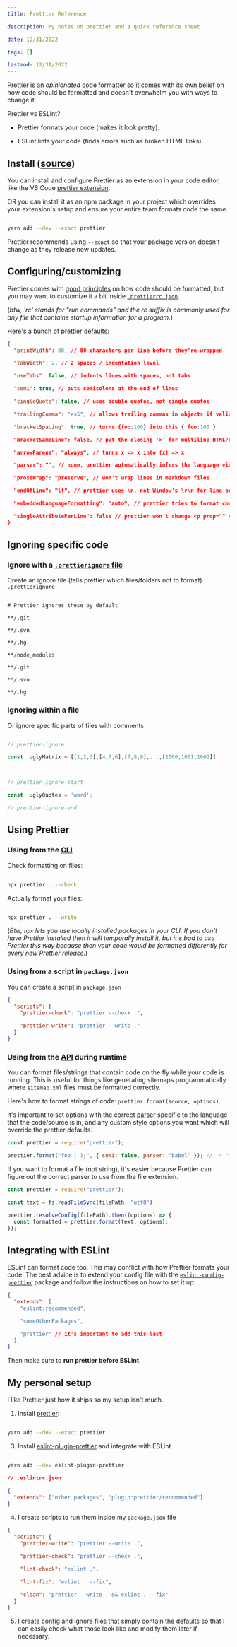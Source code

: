 ```yaml
---
title: Prettier Reference

description: My notes on prettier and a quick reference sheet.

date: 12/31/2022

tags: []

lastmod: 12/31/2022
---
```


Prettier is an _opinionated_ code formatter so it comes with its own belief on how code should be formatted and doesn't overwhelm you with ways to change it.

Prettier vs ESLint?

- Prettier formats your code (makes it look pretty).

- ESLint lints your code (finds errors such as broken HTML links).

## Install ([source](https://prettier.io/docs/en/install.html))

You can install and configure Prettier as an extension in your code editor, like the VS Code [prettier extension](https://marketplace.visualstudio.com/items?itemName=esbenp.prettier-vscode).

OR you can install it as an npm package in your project which overrides your extension's setup and ensure your entire team formats code the same.

```bash

yarn add --dev --exact prettier

```

Prettier recommends using `--exact` so that your package version doesn't change as they release new updates.

## Configuring/customizing

Prettier comes with [good principles](https://prettier.io/docs/en/rationale.html) on how code should be formatted, but you may want to customize it a bit inside [`.prettierrc.json`](https://prettier.io/docs/en/configuration.html).

(_btw, 'rc' stands for "run commands" and the rc suffix is commonly used for any file that contains startup information for a program._)

Here's a bunch of prettier [defaults](https://prettier.io/docs/en/options.html):

```json
{
  "printWidth": 80, // 80 characters per line before they're wrapped

  "tabWidth": 2, // 2 spaces / indentation level

  "useTabs": false, // indents lines with spaces, not tabs

  "semi": true, // puts semicolons at the end of lines

  "singleQuote": false, // uses double quotes, not single quotes

  "trailingComma": "es5", // allows trailing commas in objects if valid by es5 standard

  "bracketSpacing": true, // turns {foo:100} into this { foo:100 }

  "bracketSameLine": false, // put the closing '>' for multiline HTML/React elements on a new line.

  "arrowParens": "always", // turns x => x into (x) => x

  "parser": "", // none, prettier automatically infers the language via it's file extension

  "proseWrap": "preserve", // won't wrap lines in markdown files

  "endOfLine": "lf", // prettier uses \n, not Window's \r\n for line endings

  "embeddedLanguageFormatting": "auto", // prettier tries to format code in markdown files

  "singleAttributePerLine": false // prettier won't change <p prop="" class=""> into a multiline HTML element
}
```

## Ignoring specific code

### Ignore with a [`.prettierignore` file](https://prettier.io/docs/en/ignore.html)

Create an ignore file (tells prettier which files/folders not to format) `.prettierignore`

```ignore

# Prettier ignores these by default

**/.git

**/.svn

**/.hg

**/node_modules

**/.git

**/.svn

**/.hg

```

### Ignoring within a file

Or ignore specific parts of files with comments

```javascript

// prettier-ignore

const  uglyMatrix = [[1,2,3],[4,5,6],[7,8,9],...,[1000,1001,1002]]



// prettier-ignore-start

const  uglyQuotes = 'word';

// prettier-ignore-end

```

## Using Prettier

### Using from the [CLI](https://prettier.io/docs/en/cli.html)

Check formatting on files:

```bash

npx prettier . --check

```

Actually format your files:

```bash

npx prettier . --write

```

(_Btw, `npx` lets you use locally installed packages in your CLI. If you don't have Prettier installed then it will temporally install it, but it's bad to use Prettier this way because then your code would be formatted differently for every new Prettier release._)

### Using from a script in `package.json`

You can create a script in `package.json`

```json
{
  "scripts": {
    "prettier-check": "prettier --check .",

    "prettier-write": "prettier --write ."
  }
}
```

### Using from the [API](https://prettier.io/docs/en/api.html) during runtime

You can format files/strings that contain code on the fly while your code is running. This is useful for things like generating sitemaps programmatically where `sitemap.xml` files must be formatted correctly.

Here's how to format strings of code: `prettier.format(source, options)`

It's important to set options with the correct [parser](https://prettier.io/docs/en/options.html#parser) specific to the language that the code/source is in, and any custom style options you want which will override the prettier defaults.

```javascript
const prettier = require("prettier");

prettier.format("foo ( );", { semi: false, parser: "babel" }); // -> "foo()"
```

If you want to format a file (not string), it's easier because Prettier can figure out the correct parser to use from the file extension.

```javascript
const prettier = require("prettier");

const text = fs.readFileSync(filePath, "utf8");

prettier.resolveConfig(filePath).then((options) => {
  const formatted = prettier.format(text, options);
});
```

## Integrating with ESLint

ESLint can format code too. This may conflict with how Prettier formats your code. The best advice is to extend your config file with the [`eslint-config-prettier`](https://github.com/prettier/eslint-config-prettier) package and follow the instructions on how to set it up:

```json
{
  "extends": [
    "eslint:recommended",

    "someOtherPackages",

    "prettier" // it's important to add this last
  ]
}
```

Then make sure to **run prettier before ESLint**.

## My personal setup

I like Prettier just how it ships so my setup isn't much.

1. Install [prettier](https://github.com/prettier/prettier):

```bash

yarn add --dev --exact prettier

```

3. Install [eslint-plugin-prettier](https://github.com/prettier/eslint-plugin-prettier#recommended-configuration) and integrate with ESLint

```bash

yarn add --dev eslint-plugin-prettier

```

```json
// .eslintrc.json

{
  "extends": ["other packages", "plugin:prettier/recommended"]
}
```

4. I create scripts to run them inside my `package.json` file

```json
{
  "scripts": {
    "prettier-write": "prettier --write .",

    "prettier-check": "prettier --check .",

    "lint-check": "eslint .",

    "lint-fix": "eslint . --fix",

    "clean": "prettier --write . && eslint . --fix"
  }
}
```

5. I create config and ignore files that simply contain the defaults so that I can easily check what those look like and modify them later if necessary.
